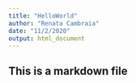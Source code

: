 ```yaml
---
title: "HelloWorld"
author: "Renata Cambraia"
date: "11/2/2020"
output: html_document
---
```


## This is a markdown file
